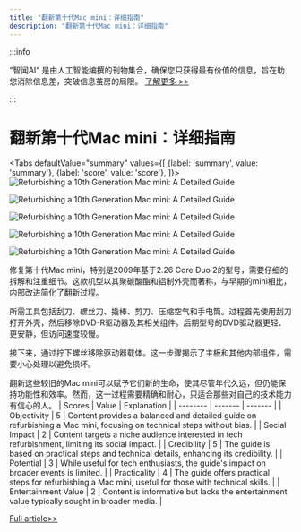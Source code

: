 ```yaml
---
title: "翻新第十代Mac mini：详细指南"
description: "翻新第十代Mac mini：详细指南"
---
```



:::info

“智闻AI“ 是由人工智能编撰的刊物集合，确保您只获得最有价值的信息，旨在助您消除信息差，突破信息茧房的局限。  [了解更多 >>](/)

:::

# 翻新第十代Mac mini：详细指南


<Tabs
	defaultValue="summary"
	values={[
	{label: 'summary', value: 'summary'},
	{label: 'score', value: 'score'},
]}>
<TabItem value="summary">
<img
  src="https://image.informedainews.com/2024/06/10/Re-sXx-1717983451-0.jpg"
  alt="Refurbishing a 10th Generation Mac mini: A Detailed Guide"
/>

<img
  src="https://image.informedainews.com/2024/06/10/Re-qHt-1717983451-1.jpg"
  alt="Refurbishing a 10th Generation Mac mini: A Detailed Guide"
/>

<img
  src="https://image.informedainews.com/2024/06/10/Re-3vz-1717983451-2.jpg"
  alt="Refurbishing a 10th Generation Mac mini: A Detailed Guide"
/>

<img
  src="https://image.informedainews.com/2024/06/10/Re-cMy-1717983451-3.jpg"
  alt="Refurbishing a 10th Generation Mac mini: A Detailed Guide"
/>

<img
  src="https://image.informedainews.com/2024/06/10/Re-pJ7-1717983451-4.jpg"
  alt="Refurbishing a 10th Generation Mac mini: A Detailed Guide"
/>



修复第十代Mac mini，特别是2009年基于2.26 Core Duo 2的型号，需要仔细的拆解和注重细节。这款机型以其聚碳酸酯和铝制外壳而著称，与早期的mini相比，内部改进简化了翻新过程。

所需工具包括刮刀、螺丝刀、撬棒、剪刀、压缩空气和手电筒。过程首先使用刮刀打开外壳，然后移除DVD-R驱动器及其相关组件。后期型号的DVD驱动器更轻、更安静，但访问速度较慢。

接下来，通过拧下螺丝移除驱动器载体。这一步骤揭示了主板和其他内部组件，需要小心处理以避免损坏。

翻新这些较旧的Mac mini可以赋予它们新的生命，使其尽管年代久远，但仍能保持功能性和效率。然而，这一过程需要精确和耐心，只适合那些对自己的技术能力有信心的人。
</TabItem>
<TabItem value="score">
	| Scores     | Value   | Explanation |
	| -------- | ------- | ------- |
	| Objectivity  | 5    | Content provides a balanced and detailed guide on refurbishing a Mac mini, focusing on technical steps without bias.    |
	| Social Impact | 2     | Content targets a niche audience interested in tech refurbishment, limiting its social impact.    |
	| Credibility    | 5    | The guide is based on practical steps and technical details, enhancing its credibility.    |
	| Potential    | 3    | While useful for tech enthusiasts, the guide's impact on broader events is limited.    |
	| Practicality    | 4    | The guide offers practical steps for refurbishing a Mac mini, useful for those with technical skills.    |
	| Entertainment Value    | 2    | Content is informative but lacks the entertainment value typically sought in broader media.    |
</TabItem>
</Tabs>

[Full article>>](https://appleinsider.com/inside/mac-mini/tips/how-to-fully-restore-a-10th-generation-mac-mini-to-like-new-condition)
